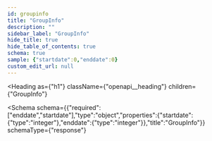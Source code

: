 ```yaml
---
id: groupinfo
title: "GroupInfo"
description: ""
sidebar_label: "GroupInfo"
hide_title: true
hide_table_of_contents: true
schema: true
sample: {"startdate":0,"enddate":0}
custom_edit_url: null
---
```



<Heading
  as={"h1"}
  className={"openapi__heading"}
  children={"GroupInfo"}
>
</Heading>





<Schema
  schema={{"required":["enddate","startdate"],"type":"object","properties":{"startdate":{"type":"integer"},"enddate":{"type":"integer"}},"title":"GroupInfo"}}
  schemaType={"response"}
>
  
</Schema>
            